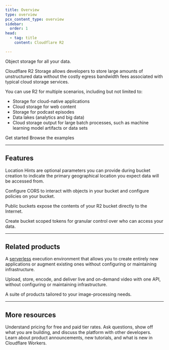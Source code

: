 ```yaml
---
title: Overview
type: overview
pcx_content_type: overview
sidebar:
  order: 1
head:
  - tag: title
    content: Cloudflare R2

---
```



<Description>


Object storage for all your data.


</Description>

Cloudflare R2 Storage allows developers to store large amounts of unstructured data without the costly egress bandwidth fees associated with typical cloud storage services.

You can use R2 for multiple scenarios, including but not limited to:

* Storage for cloud-native applications
* Cloud storage for web content
* Storage for podcast episodes
* Data lakes (analytics and big data)
* Cloud storage output for large batch processes, such as machine learning model artifacts or data sets

 <LinkButton variant="primary" href="/r2/get-started/">Get started</LinkButton> <LinkButton variant="secondary" href="/r2/examples/">Browse the examples</LinkButton>


***

## Features

<Feature header="Location Hints" href="/r2/reference/data-location/#location-hints">

Location Hints are optional parameters you can provide during bucket creation to indicate the primary geographical location you expect data will be accessed from.


</Feature>

<Feature header="CORS" href="/r2/buckets/cors/">

Configure CORS to interact with objects in your bucket and configure policies on your bucket.


</Feature>

<Feature header="Public buckets" href="/r2/buckets/public-buckets/">

Public buckets expose the contents of your R2 bucket directly to the Internet.


</Feature>

<Feature header="Bucket scoped tokens" href="/r2/api/s3/tokens/">

Create bucket scoped tokens for granular control over who can access your data.


</Feature>

***

## Related products

<RelatedProduct header="Workers" href="/workers/" product="workers">

A [serverless](https://www.cloudflare.com/learning/serverless/what-is-serverless/) execution environment that allows you to create entirely new applications or augment existing ones without configuring or maintaining infrastructure.
</RelatedProduct>

<RelatedProduct header="Stream" href="/stream/" product="stream">

Upload, store, encode, and deliver live and on-demand video with one API, without configuring or maintaining infrastructure.
</RelatedProduct>

<RelatedProduct header="Images" href="/images/" product="images">

A suite of products tailored to your image-processing needs.
</RelatedProduct>

***

## More resources

<CardGrid>

<LinkTitleCard title="Pricing" href="/r2/pricing" icon="seti:shell">
&#x20;Understand pricing for free and paid tier rates.
</LinkTitleCard>

<LinkTitleCard title="Discord" href="https://discord.cloudflare.com" icon="discord">
&#x20;Ask questions, show off what you are building, and discuss the platform with other developers.
</LinkTitleCard>

<LinkTitleCard title="Twitter" href="https://x.com/cloudflaredev" icon="x.com">
&#x20;Learn about product announcements, new tutorials, and what is new in Cloudflare Workers.
</LinkTitleCard>

</CardGrid>
